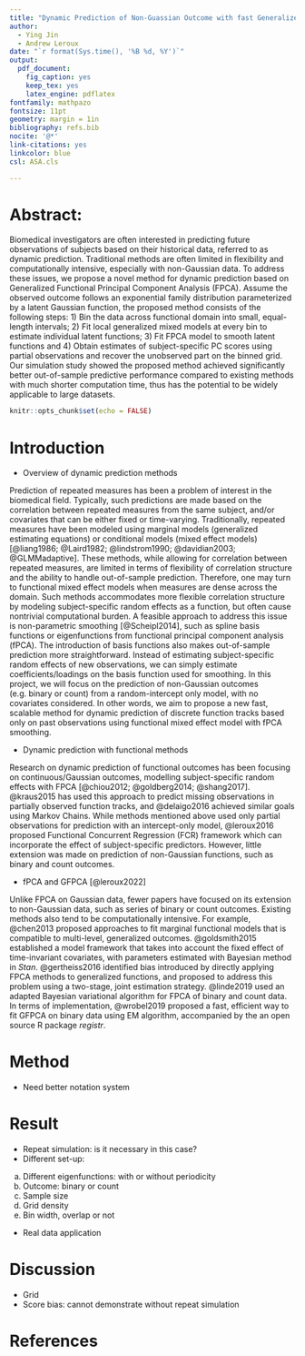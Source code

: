 ```yaml
---
title: "Dynamic Prediction of Non-Guassian Outcome with fast Generalized Functional Principal Analysis"
author:
  - Ying Jin
  - Andrew Leroux
date: "`r format(Sys.time(), '%B %d, %Y')`"
output: 
  pdf_document:
    fig_caption: yes
    keep_tex: yes
    latex_engine: pdflatex
fontfamily: mathpazo
fontsize: 11pt
geometry: margin = 1in
bibliography: refs.bib
nocite: '@*'
link-citations: yes
linkcolor: blue
csl: ASA.cls

---
```

Abstract: 
=================================================================================================================================
  Biomedical investigators are often interested in predicting future observations of subjects based on their historical data, referred to as dynamic prediction. Traditional methods are often limited in flexibility and computationally intensive, especially with non-Gaussian data. To address these issues, we propose a novel method for dynamic prediction based on Generalized Functional Principal Component Analysis (FPCA). Assume the observed outcome follows an exponential family distribution parameterized by a latent Gaussian function, the proposed method consists of the following steps: 1) Bin the data across functional domain into small, equal-length intervals; 2) Fit local generalized mixed models at every bin to estimate individual latent functions; 3) Fit FPCA model to smooth latent functions and 4) Obtain estimates of subject-specific PC scores using partial observations and recover the unobserved part on the binned grid. Our simulation study showed the proposed method achieved significantly better out-of-sample predictive performance compared to existing methods with much shorter computation time, thus has the potential to be widely applicable to large datasets.

```r
knitr::opts_chunk$set(echo = FALSE)
```


Introduction
=================================================================================================================================

-	Overview of dynamic prediction methods

Prediction of repeated measures has been a problem of interest in the biomedical field. Typically, such predictions are made based on the correlation between repeated measures from the same subject, and/or covariates that can be either fixed or time-varying. Traditionally, repeated measures have been modeled using marginal models (generalized estimating equations) or conditional models (mixed effect models) [@liang1986; @Laird1982; @lindstrom1990; @davidian2003; @GLMMadaptive]. These methods, while allowing for correlation between repeated measures, are limited in terms of flexibility of correlation structure and the ability to handle out-of-sample prediction. Therefore, one may turn to functional mixed effect models when measures are dense across the domain. Such methods accommodates more flexible correlation structure by modeling subject-specific random effects as a function, but often cause nontrivial computational burden. A feasible approach to address this issue is non-parametric smoothing [@Scheipl2014], such as spline basis functions or eigenfunctions from functional principal component analysis (fPCA). The introduction of basis functions also makes out-of-sample prediction more straightforward. Instead of estimating subject-specific random effects of new observations, we can simply estimate coefficients/loadings on the basis function used for smoothing. In this project, we will focus on the prediction of non-Gaussian outcomes (e.g. binary or count) from a random-intercept only model, with no covariates considered. In other words, we aim to propose a new fast, scalable method for dynamic prediction of discrete function tracks based only on past observations using functional mixed effect model with fPCA smoothing.

-	Dynamic prediction with functional methods

Research on dynamic prediction of functional outcomes has been focusing on continuous/Gaussian outcomes, modelling subject-specific random effects with FPCA [@chiou2012; @goldberg2014; @shang2017]. @kraus2015 has used this approach to predict missing observations in partially observed function tracks, and @delaigo2016 achieved similar goals using Markov Chains. While methods mentioned above used only partial observations for prediction with an intercept-only model, @leroux2016 proposed Functional Concurrent Regression (FCR) framework which can incorporate the effect of subject-specific predictors. However, little extension was made on prediction of non-Gaussian functions, such as binary and count outcomes.

-	fPCA and GFPCA [@leroux2022]    

Unlike FPCA on Gaussian data, fewer papers have focused on its extension to non-Gaussian data, such as series of binary or count outcomes. Existing methods also tend to be computationally intensive. For example, @chen2013 proposed approaches to fit marginal functional models that is compatible to multi-level, generalized outcomes. @goldsmith2015 established a model framework that takes into account the fixed effect of time-invariant covariates, with parameters estimated with Bayesian method in *Stan*. @gertheiss2016 identified bias introduced by directly applying FPCA methods to generalized functions, and proposed to address this problem using a two-stage, joint estimation strategy. @linde2019 used an adapted Bayesian variational algorithm for FPCA of binary and count data. In terms of implementation, @wrobel2019 proposed a fast, efficient way to fit GFPCA on binary data using EM algorithm, accompanied by the an open source R package *registr*. 



Method
=================================================================================================================================
-	Need better notation system

Result
=================================================================================================================================
-	Repeat simulation: is it necessary in this case?
-	Different set-up:
a.	Different eigenfunctions: with or without periodicity
b.	Outcome: binary or count
c.	Sample size
d.	Grid density
e.	Bin width, overlap or not
-	Real data application

Discussion
=================================================================================================================================
-	Grid 
-	Score bias: cannot demonstrate without repeat simulation

References
=================================================================================================================================
<div id="refs"></div>